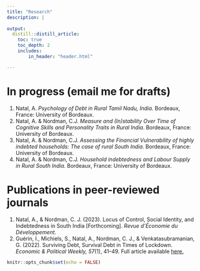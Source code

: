 ```yaml
---
title: "Research"
description: |
  
output:
  distill::distill_article:
    toc: true
    toc_depth: 2
    includes:
        in_header: "header.html"

---
```



# In progress (email me for drafts)

1. Natal, A. *Psychology of Debt in Rural Tamil Nadu, India*. Bordeaux, France: University of Bordeaux.
1. Natal, A. & Nordman, C.J. *Measure and (In)stability Over Time of Cognitive Skills and Personality Traits in Rural India*. Bordeaux, France: University of Bordeaux.
1. Natal, A. & Nordman, C.J. *Assessing the Financial Vulnerability of highly indebted households: The case of rural South India*. Bordeaux, France: University of Bordeaux.
1. Natal, A. & Nordman, C.J. *Household indebtedness and Labour Supply in Rural South India*. Bordeaux, France: University of Bordeaux.


# Publications in peer-reviewed journals

1. Natal, A., & Nordman, C. J. (2023). Locus of Control, Social Identity, and Indebtedness in South India [Forthcoming]. *Revue d'Économie du Développement*.
1. Guérin, I., Michiels, S., Natal, A., Nordman, C. J., & Venkatasubramanian, G. (2022). Surviving Debt, Survival Debt in Times of Lockdown. *Economic & Political Weekly, 57*(1), 41–49. Full article available [here.](https://www.researchgate.net/publication/357617209_Surviving_Debt_and_Survival_Debt_in_Times_of_Lockdown)


```r
knitr::opts_chunk$set(echo = FALSE)
```

